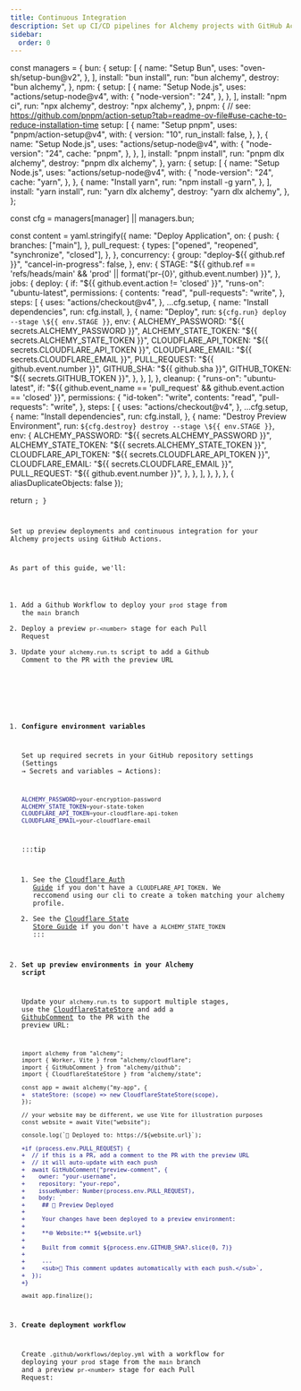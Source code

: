 ```yaml
---
title: Continuous Integration
description: Set up CI/CD pipelines for Alchemy projects with GitHub Actions, automated deployments, and PR previews.
sidebar:
  order: 0
---
```



  const managers = {
    bun: {
      setup: [
        {
          name: "Setup Bun",
          uses: "oven-sh/setup-bun@v2",
        },
      ],
      install: "bun install",
      run: "bun alchemy",
      destroy: "bun alchemy",
    },
    npm: {
      setup: [
        {
          name: "Setup Node.js",
          uses: "actions/setup-node@v4",
          with: {
            "node-version": "24",
          },
        },
      ],
      install: "npm ci",
      run: "npx alchemy",
      destroy: "npx alchemy",
    },
    pnpm: {
      // see: https://github.com/pnpm/action-setup?tab=readme-ov-file#use-cache-to-reduce-installation-time
      setup: [
        {
          name: "Setup pnpm",
          uses: "pnpm/action-setup@v4",
          with: {
            version: "10",
            run_install: false,
          },
        },
        {
          name: "Setup Node.js",
          uses: "actions/setup-node@v4",
          with: {
            "node-version": "24",
            cache: "pnpm",
          },
        },
      ],
      install: "pnpm install",
      run: "pnpm dlx alchemy",
      destroy: "pnpm dlx alchemy",
    },
    yarn: {
      setup: [
        {
          name: "Setup Node.js",
          uses: "actions/setup-node@v4",
          with: {
            "node-version": "24",
            cache: "yarn",
          },
        },
        {
          name: "Install yarn",
          run: "npm install -g yarn",
        },
      ],
      install: "yarn install",
      run: "yarn dlx alchemy",
      destroy: "yarn dlx alchemy",
    },
  };

  const cfg = managers[manager] || managers.bun;

  const content = yaml.stringify({
    name: "Deploy Application",
    on: {
      push: {
        branches: ["main"],
      },
      pull_request: {
        types: ["opened", "reopened", "synchronize", "closed"],
      },
    },
    concurrency: {
      group: "deploy-${{ github.ref }}",
      "cancel-in-progress": false,
    },
    env: {
      STAGE:
        "${{ github.ref == 'refs/heads/main' && 'prod' || format('pr-{0}', github.event.number) }}",
    },
    jobs: {
      deploy: {
        if: "${{ github.event.action != 'closed' }}",
        "runs-on": "ubuntu-latest",
        permissions: {
          contents: "read",
          "pull-requests": "write",
        },
        steps: [
          {
            uses: "actions/checkout@v4",
          },
          ...cfg.setup,
          {
            name: "Install dependencies",
            run: cfg.install,
          },
          {
            name: "Deploy",
            run: `${cfg.run} deploy --stage \${{ env.STAGE }}`,
            env: {
              ALCHEMY_PASSWORD: "${{ secrets.ALCHEMY_PASSWORD }}",
              ALCHEMY_STATE_TOKEN: "${{ secrets.ALCHEMY_STATE_TOKEN }}",
              CLOUDFLARE_API_TOKEN: "${{ secrets.CLOUDFLARE_API_TOKEN }}",
              CLOUDFLARE_EMAIL: "${{ secrets.CLOUDFLARE_EMAIL }}",
              PULL_REQUEST: "${{ github.event.number }}",
              GITHUB_SHA: "${{ github.sha }}",
              GITHUB_TOKEN: "${{ secrets.GITHUB_TOKEN }}",
            },
          },
        ],
      },
      cleanup: {
        "runs-on": "ubuntu-latest",
        if: "${{ github.event_name == 'pull_request' && github.event.action == 'closed' }}",
        permissions: {
          "id-token": "write",
          contents: "read",
          "pull-requests": "write",
        },
        steps: [
          {
            uses: "actions/checkout@v4",
          },
          ...cfg.setup,
          {
            name: "Install dependencies",
            run: cfg.install,
          },
          {
            name: "Destroy Preview Environment",
            run: `${cfg.destroy} destroy --stage \${{ env.STAGE }}`,
            env: {
              ALCHEMY_PASSWORD: "${{ secrets.ALCHEMY_PASSWORD }}",
              ALCHEMY_STATE_TOKEN: "${{ secrets.ALCHEMY_STATE_TOKEN }}",
              CLOUDFLARE_API_TOKEN: "${{ secrets.CLOUDFLARE_API_TOKEN }}",
              CLOUDFLARE_EMAIL: "${{ secrets.CLOUDFLARE_EMAIL }}",
              PULL_REQUEST: "${{ github.event.number }}",
            },
          },
        ],
      },
    },
  }, { aliasDuplicateObjects: false });

  return <Code lang="yaml" code={content} />;
}

Set up preview deployments and continuous integration for your Alchemy projects using GitHub Actions.

As part of this guide, we'll:
1. Add a Github Workflow to deploy your `prod` stage from the `main` branch
2. Deploy a preview `pr-<number>` stage for each Pull Request
3. Update your `alchemy.run.ts` script to add a Github Comment to the PR with the preview URL

<Steps>

1. **Configure environment variables**

   Set up required secrets in your GitHub repository settings (Settings → Secrets and variables → Actions):

   ```bash
   ALCHEMY_PASSWORD=your-encryption-password
   ALCHEMY_STATE_TOKEN=your-state-token
   CLOUDFLARE_API_TOKEN=your-cloudflare-api-token
   CLOUDFLARE_EMAIL=your-cloudflare-email
   ```

   :::tip
   1. See the [Cloudflare Auth Guide](/guides/cloudflare#api-token) if you don't have a `CLOUDFLARE_API_TOKEN`. We reccomend using our cli to create a token matching your alchemy profile.
   2. See the [Cloudflare State Store Guide](/guides/cloudflare-state-store) if you don't have a `ALCHEMY_STATE_TOKEN`
   :::

2. **Set up preview environments in your Alchemy script**

   Update your `alchemy.run.ts` to support multiple stages, use the [CloudflareStateStore](/guides/cloudflare-state-store) and add a [GithubComment](/providers/github/comment) to the PR with the preview URL:

   ```diff lang='ts'
   import alchemy from "alchemy";
   import { Worker, Vite } from "alchemy/cloudflare";
   import { GitHubComment } from "alchemy/github";
   import { CloudflareStateStore } from "alchemy/state";
   
   const app = await alchemy("my-app", {
   +  stateStore: (scope) => new CloudflareStateStore(scope),
   });
   
   // your website may be different, we use Vite for illustration purposes
   const website = await Vite("website");
   
   console.log(`🚀 Deployed to: https://${website.url}`);

   +if (process.env.PULL_REQUEST) {
   +  // if this is a PR, add a comment to the PR with the preview URL
   +  // it will auto-update with each push
   +  await GitHubComment("preview-comment", {
   +    owner: "your-username",
   +    repository: "your-repo",
   +    issueNumber: Number(process.env.PULL_REQUEST),
   +    body: `
   +     ## 🚀 Preview Deployed
   +
   +     Your changes have been deployed to a preview environment:
   +
   +     **🌐 Website:** ${website.url}
   +
   +     Built from commit ${process.env.GITHUB_SHA?.slice(0, 7)}
   +
   +     ---
   +     <sub>🤖 This comment updates automatically with each push.</sub>`,
   +  });
   +}
   
   await app.finalize();
   ```

3. **Create deployment workflow**

   Create `.github/workflows/deploy.yml` with a workflow for deploying your `prod` stage from the `main` branch and a preview `pr-<number>` stage for each Pull Request:

   <Tabs syncKey="pkgManager">
     <TabItem label="bun">
       <DeployWorkflow manager="bun" />
     </TabItem>
     <TabItem label="npm">
       <DeployWorkflow manager="npm" />
     </TabItem>
     <TabItem label="pnpm">
       <DeployWorkflow manager="pnpm" />
     </TabItem>
     <TabItem label="yarn">
       <DeployWorkflow manager="yarn" />
     </TabItem>
   </Tabs>

</Steps>
